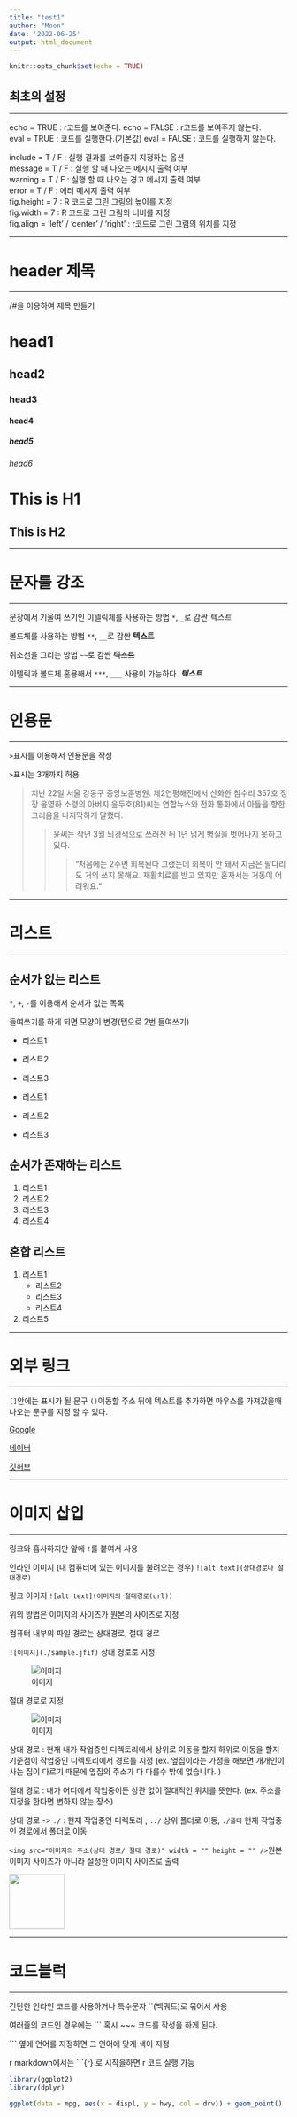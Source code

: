```yaml
---
title: "test1"
author: "Moon"
date: '2022-06-25'
output: html_document
---
```


```r
knitr::opts_chunk$set(echo = TRUE)
```

## 최초의 설정

-----------------

echo = TRUE : r코드를 보여준다. echo = FALSE : r코드를 보여주지 않는다.<br>
eval = TRUE : 코드를 실행한다.(기본값) eval = FALSE : 코드를 실행하지 않는다.

include = T / F : 실행 결과를 보여줄지 지정하는 옵션 <br>
message = T / F : 실행 할 때 나오는 메시지 출력 여부 <br>
warning = T / F : 실행 할 때 나오는 경고 메시지 출력 여부 <br>
error = T / F : 에러 메시지 출력 여부 <br>
fig.height = 7 : R 코드로 그린 그림의 높이를 지정 <br>
fig.width = 7 : R 코드로 그린 그림의 너비를 지정 <br>
fig.align = 'left' / 'center' / 'right' : r코드로 그린 그림의 위치를 지정

--------------------

# header 제목

--------------------

/#을 이용하여 제목 만들기

# head1
## head2
### head3
#### head4
##### head5
###### head6

This is H1
===
This is H2
---

----------------------

# 문자를 강조

------------------

문장에서 기울여 쓰기인 이텔릭체를 사용하는 방법 `*`, `_`로 감싼 *텍스트*

볼드체를 사용하는 방법 `**`, `__`로 감싼 **텍스트**

취소선을 그리는 방법 `~~`로 감싼 ~~텍스트~~ 

이텔릭과 볼드체 혼용해서 `***`, `___` 사용이 가능하다. ***텍스트***

------------------

# 인용문

--------------------

`>`표시를 이용해서 인용문을 작성 

`>`표시는 3개까지 허용

> 지난 22일 서울 강동구 중앙보훈병원. 제2연평해전에서 산화한 참수리 357호 정장 윤영하 소령의 아버지 윤두호(81)씨는 연합뉴스와 전화 통화에서 아들을 향한 그리움을 나지막하게 말했다.
>
> > 윤씨는 작년 3월 뇌경색으로 쓰러진 뒤 1년 넘게 병실을 벗어나지 못하고 있다.
> >
> > > "처음에는 2주면 회복된다 그랬는데 회복이 안 돼서 지금은 팔다리도 거의 쓰지 못해요. 재활치료를 받고 있지만 혼자서는 거동이 어려워요."

-------------------------

# 리스트

--------------------------

## 순서가 없는 리스트

`*`, `+`, `-`를 이용해서 순서가 없는 목록

들여쓰기를 하게 되면 모양이 변경(탭으로 2번 들여쓰기)

* 리스트1
* 리스트2
* 리스트3


* 리스트1
+ 리스트2
- 리스트3


## 순서가 존재하는 리스트

1. 리스트1
2. 리스트2
3. 리스트3
3222. 리스트4


## 혼합 리스트

1. 리스트1
    + 리스트2
    + 리스트3
    - 리스트4
2. 리스트5

-------------------------

# 외부 링크

------------------------

`[]`안에는 표시가 될 문구 `()`이동할 주소 뒤에 텍스트를 추가하면 마우스를 가져갔을때 
나오는 문구를 지정 할 수 있다. 

[Google](http://www.google.com "구글")

[네이버](http://www.naver.com "네이버")

[깃허브](http://www.github.com "깃헙")

-----------------------

# 이미지 삽입

----------------------

링크와 흡사하지만 앞에 `!`를 붙여서 사용

인라인 이미지 (내 컴퓨터에 있는 이미지를 불려오는 경우) `![alt text](상대경로나 절대경로)`

링크 이미지 `![alt text](이미지의 절대경로(url))`

위의 방법은 이미지의 사이즈가 원본의 사이즈로 지정

컴퓨터 내부의 파일 경로는 상대경로, 절대 경로 

`![이미지](./sample.jfif)` 상대 경로로 지정

![이미지](./sample.jfif)

절대 경로로 지정

![이미지](E:/ezen/code/sample.jfif)

상대 경로 : 현재 내가 작업중인 디렉토리에서 상위로 이동을 할지 
하위로 이동을 할지 기준점이 작업중인 디렉토리에서 경로를 지정
(ex. 옆집이라는 가정을 해보면 개개인이 사는 집이 다르기 때문에 옆집의 주소가 다 다를수 밖에 없습니다. )

절대 경로 : 내가 어디에서 작업중이든 상관 없이 절대적인 위치를 뜻한다.
(ex. 주소를 지정을 한다면 변하지 않는 장소)

상대 경로 -> `./` : 현재 작업중인 디렉토리 , `../` 상위 폴더로 이동, `./폴더` 현재 작업중인 경로에서 폴더로 이동

`<img src="이미지의 주소(상대 경로/ 절대 경로)" width = "" height = "" />`원본 이미지 사이즈가 아니라 설정한 이미지 사이즈로 출력

<img src="./sample.jfif" width="100px" />

--------------------

# 코드블럭

--------------------

간단한 인라인 코드를 사용하거나 특수문자 ``(백쿼트)로 묶어서 사용

여러줄의 코드인 경우에는 ``` 혹시 ~~~ 코드를 작성을 하게 된다. 

``` 옆에 언어를 지정하면 그 언어에 맞게 색이 지정

r markdown에서는 ```{r} 로 시작을하면 r 코드 실행 가능

```r
library(ggplot2)
library(dplyr)
```

```r

ggplot(data = mpg, aes(x = displ, y = hwy, col = drv)) + geom_point()
```


